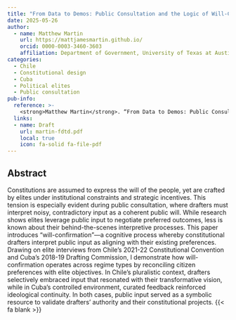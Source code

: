 ```yaml
---
title: "From Data to Demos: Public Consultation and the Logic of Will-Confirmation in Constitution-Making"
date: 2025-05-26
author:
  - name: Matthew Martin
    url: https://mattjamesmartin.github.io/
    orcid: 0000-0003-3460-3603
    affiliation: Department of Government, University of Texas at Austin
categories: 
  - Chile
  - Constitutional design
  - Cuba
  - Political elites
  - Public consultation 
pub-info:
  reference: >-
    <strong>Matthew Martin</strong>. “From Data to Demos: Public Consultation and the Logic of Will-Confirmation in Constitution-Making.”
  links:
  - name: Draft
    url: martin-fdtd.pdf
    local: true
    icon: fa-solid fa-file-pdf
---
```


## Abstract

Constitutions are assumed to express the will of the people, yet are crafted by elites under institutional constraints and strategic incentives. This tension is especially evident during public consultation, where drafters must interpret noisy, contradictory input as a coherent public will. While research shows elites leverage public input to negotiate preferred outcomes, less is known about their behind-the-scenes interpretive processes. This paper introduces "will-confirmation"—a cognitive process whereby constitutional drafters interpret public input as aligning with their existing preferences. Drawing on elite interviews from Chile's 2021-22 Constitutional Convention and Cuba's 2018-19 Drafting Commission, I demonstrate how will-confirmation operates across regime types by reconciling citizen preferences with elite objectives. In Chile's pluralistic context, drafters selectively embraced input that resonated with their transformative vision, while in Cuba's controlled environment, curated feedback reinforced ideological continuity. In both cases, public input served as a symbolic resource to validate drafters' authority and their constitutional projects. {{< fa blank >}}
